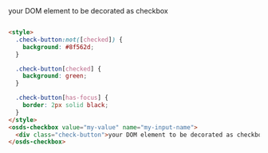 <style>
  {`
    .check-button:not([checked]) {
      background: #8f562d;
    }
    .check-button[checked] {
      background: green;
    }
    .check-button[has-focus] {
      border: 2px solid black;
    }
  `}
</style>

<osds-checkbox value="my-value" name="my-input-name">
  <div class="check-button">your DOM element to be decorated as checkbox</div>
</osds-checkbox>

```html

<style>
  .check-button:not([checked]) {
    background: #8f562d;
  }

  .check-button[checked] {
    background: green;
  }

  .check-button[has-focus] {
    border: 2px solid black;
  }
</style>
<osds-checkbox value="my-value" name="my-input-name">
  <div class="check-button">your DOM element to be decorated as checkbox</div>
</osds-checkbox>
```

